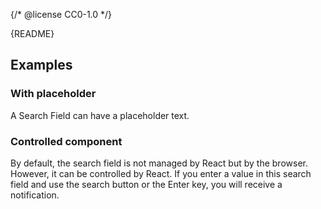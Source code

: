 {/* @license CC0-1.0 */}


<Meta of={SearchFieldStories} />

<Markdown>{README}</Markdown>

<Primary />

<Controls />

## Examples

### With placeholder

A Search Field can have a placeholder text.

<Canvas of={SearchFieldStories.WithPlaceholder} />

### Controlled component

By default, the search field is not managed by React but by the browser.
However, it can be controlled by React.
If you enter a value in this search field and use the search button or the Enter key, you will receive a notification.

<Canvas of={SearchFieldStories.Controlled} />
